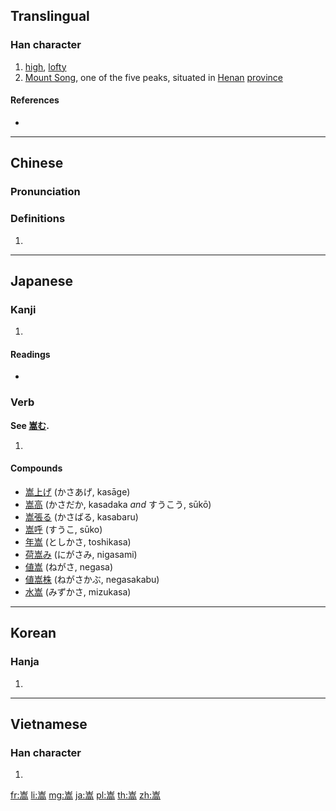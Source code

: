 ==Translingual==

===Han character===
{{Han char|rn=46|rad=山|as=10|sn=13|four=22227|canj=UYRB|ids=⿱山高}}

# [[high]], [[lofty]]
# [[w:Mount Song|Mount Song]], one of the five peaks, situated in [[Henan]] [[province]]

====References====
* {{Han ref|kx=0317.270|dkj=08348|dj=0617.420|hdz=10791.180|uh=5D69|ud=23913|bh=B743|bd=46915}}

----

==Chinese==
{{zh-forms}}

===Pronunciation===
{{zh-pron
|m=sōng
|c=sung1
|h=pfs=
|md=
|mn=
|w=
|mc=y
|oc=y
|cat=
}}

===Definitions===
{{zh-hanzi}}

# {{rfdef|lang=zh}}

----

==Japanese==

===Kanji===
{{ja-kanji|grade=|rs=山10}}

# {{defn|lang=ja|sort=山10}}

====Readings====
* {{ja-readings|on=[[すう]] (sū), [[しゅう]] (shū)|kun=[[たかい]] (takai), [[かさ]] (kasa)}}

===Verb===
'''See [[嵩む]].'''

# {{defn|lang=ja|sort=山10}}

====Compounds====
* [[嵩上げ]] (かさあげ, kasāge)
* [[嵩高]] (かさだか, kasadaka ''and'' すうこう, sūkō)
* [[嵩張る]] (かさばる, kasabaru)
* [[嵩呼]] (すうこ, sūko)
* [[年嵩]] (としかさ, toshikasa)
* [[荷嵩み]] (にがさみ, nigasami)
* [[値嵩]] (ねがさ, negasa)
* [[値嵩株]] (ねがさかぶ, negasakabu)
* [[水嵩]] (みずかさ, mizukasa)

----

==Korean==

===Hanja===
{{ko-hanja|hangeul=숭|rv=sung|mr=sung}}

# {{defn|lang=ko|sort=山10}}

----

==Vietnamese==

===Han character===
{{vi-readings|rs=山10|hanviet=tung}}

# {{defn|lang=vi|sort=山10}}

[[fr:嵩]]
[[li:嵩]]
[[mg:嵩]]
[[ja:嵩]]
[[pl:嵩]]
[[th:嵩]]
[[zh:嵩]]